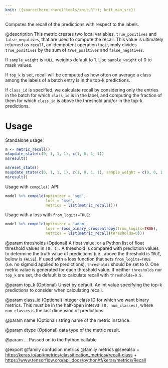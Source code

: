 ```yaml
---
knit: ({source(here::here("tools/knit.R")); knit_man_src})
---
```

Computes the recall of the predictions with respect to the labels.

@description
This metric creates two local variables, `true_positives` and
`false_negatives`, that are used to compute the recall. This value is
ultimately returned as `recall`, an idempotent operation that simply divides
`true_positives` by the sum of `true_positives` and `false_negatives`.

If `sample_weight` is `NULL`, weights default to 1.
Use `sample_weight` of 0 to mask values.

If `top_k` is set, recall will be computed as how often on average a class
among the labels of a batch entry is in the top-k predictions.

If `class_id` is specified, we calculate recall by considering only the
entries in the batch for which `class_id` is in the label, and computing the
fraction of them for which `class_id` is above the threshold and/or in the
top-k predictions.

# Usage
Standalone usage:

```r
m <- metric_recall()
m$update_state(c(0, 1, 1, 1), c(1, 0, 1, 1))
m$result()
```

```r
m$reset_state()
m$update_state(c(0, 1, 1, 1), c(1, 0, 1, 1), sample_weight = c(0, 0, 1, 0))
m$result()
```

Usage with `compile()` API:

```r
model %>% compile(optimizer = 'sgd',
                  loss = 'mse',
                  metrics = list(metric_recall()))
```

Usage with a loss with `from_logits=TRUE`:

```r
model %>% compile(optimizer = 'adam',
                  loss = loss_binary_crossentropy(from_logits=TRUE),
                  metrics = list(metric_recall(thresholds=0)))
```

@param thresholds
(Optional) A float value, or a Python list of float
threshold values in `[0, 1]`. A threshold is compared with
prediction values to determine the truth value of predictions (i.e.,
above the threshold is `TRUE`, below is `FALSE`). If used with a
loss function that sets `from_logits=TRUE` (i.e. no sigmoid
applied to predictions), `thresholds` should be set to 0.
One metric value is generated for each threshold value.
If neither `thresholds` nor `top_k` are set,
the default is to calculate recall with `thresholds=0.5`.

@param top_k
(Optional) Unset by default. An int value specifying the top-k
predictions to consider when calculating recall.

@param class_id
(Optional) Integer class ID for which we want binary metrics.
This must be in the half-open interval `[0, num_classes)`, where
`num_classes` is the last dimension of predictions.

@param name
(Optional) string name of the metric instance.

@param dtype
(Optional) data type of the metric result.

@param ...
Passed on to the Python callable

@export
@family confusion metrics
@family metrics
@seealso
+ <https:/keras.io/api/metrics/classification_metrics#recall-class>
+ <https://www.tensorflow.org/api_docs/python/tf/keras/metrics/Recall>

